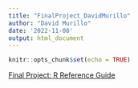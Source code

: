 ---
title: "FinalProject_DavidMurillo"
author: "David Murillo"
date: '2022-11-08'
output: html_document
---

```{r setup, include=FALSE}
knitr::opts_chunk$set(echo = TRUE)
```

[Final Project: R Reference Guide](final_R_reference.html)


